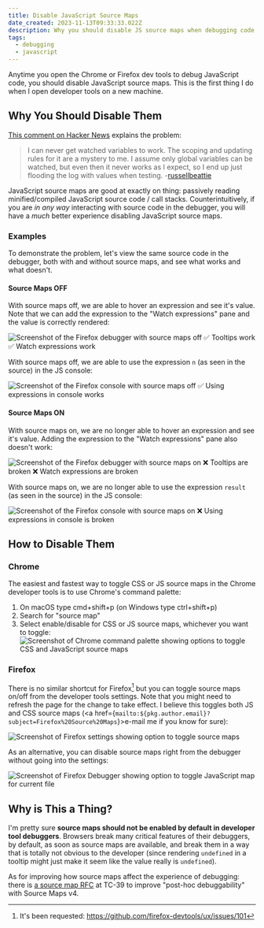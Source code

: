 ```yaml
---
title: Disable JavaScript Source Maps
date_created: 2023-11-13T09:33:33.022Z
description: Why you should disable JS source maps when debugging code
tags:
  - debugging
  - javascript
---
```



Anytime you open the Chrome or Firefox dev tools to debug JavaScript code, you should disable JavaScript source maps. This is the first thing I do when I open developer tools on a new machine.

## Why You Should Disable Them

[This comment on Hacker News](https://news.ycombinator.com/item?id=38227682) explains the problem:

> I can never get watched variables to work. The scoping and updating rules for it are a mystery to me. I assume only global variables can be watched, but even then it never works as I expect, so I end up just flooding the log with values when testing. -[russellbeattie](https://news.ycombinator.com/user?id=russellbeattie)

JavaScript source maps are good at exactly on thing: passively reading minified/compiled JavaScript source code / call stacks. Counterintuitively, if you are _in any way_ interacting with source code in the debugger, you will have a _much_ better experience disabling JavaScript source maps.

### Examples

To demonstrate the problem, let's view the same source code in the debugger, both with and without source maps, and see what works and what doesn't.

#### Source Maps OFF

With source maps off, we are able to hover an expression and see it's value. Note that we can add the expression to the "Watch expressions" pane and the value is correctly rendered:

![Screenshot of the Firefox debugger with source maps off](./source-map-example-tooltip-off.png)
✅ Tooltips work
✅ Watch expressions work

With source maps off, we are able to use the expression `n` (as seen in the source) in the JS console:

![Screenshot of the Firefox console with source maps off](./source-map-example-console-off.png)
✅ Using expressions in console works

#### Source Maps ON

With source maps on, we are no longer able to hover an expression and see it's value. Adding the expression to the "Watch expressions" pane also doesn't work:

![Screenshot of the Firefox debugger with source maps on](./source-map-example-tooltip-on.png)
❌ Tooltips are broken
❌ Watch expressions are broken

With source maps on, we are no longer able to use the expression `result` (as seen in the source) in the JS console:

![Screenshot of the Firefox console with source maps on](./source-map-example-console-on.png)
❌ Using expressions in console is broken

## How to Disable Them

### Chrome <Chrome />

The easiest and fastest way to toggle CSS or JS source maps in the Chrome developer tools is to use Chrome's command palette:

1. On macOS type cmd+shift+p (on Windows type ctrl+shift+p)
1. Search for "source map"
1. Select enable/disable for CSS or JS source maps, whichever you want to toggle:
   ![Screenshot of Chrome command palette showing options to toggle CSS and JavaScript source maps](./disable-source-maps-chrome.png)

### Firefox <Firefox />

There is no similar shortcut for Firefox[^feature-request] but you can toggle source maps on/off from the developer tools settings. Note that you might need to refresh the page for the change to take effect. I believe this toggles both JS and CSS source maps (<a href={`mailto:${pkg.author.email}?subject=Firefox%20Source%20Maps`}>e-mail me</a> if you know for sure):

![Screenshot of Firefox settings showing option to toggle source maps](./disable-source-maps-firefox.png)

As an alternative, you can disable source maps right from the debugger without going into the settings:

![Screenshot of Firefox Debugger showing option to toggle JavaScript map for current file](./disable-source-maps-firefox-alternative.png)

## Why is This a Thing?

I'm pretty sure **source maps should not be enabled by default in developer tool debuggers**. Browsers break many critical features of their debuggers, by default, as soon as source maps are available, and break them in a way that is totally not obvious to the developer (since rendering `undefined` in a tooltip might just make it seem like the value really is `undefined`).

As for improving how source maps affect the experience of debugging: there is [a source map RFC](https://github.com/tc39/source-map-rfc/issues/12) at TC-39 to improve "post-hoc debuggability" with Source Maps v4.

[^feature-request]: It's been requested: https://github.com/firefox-devtools/ux/issues/101
